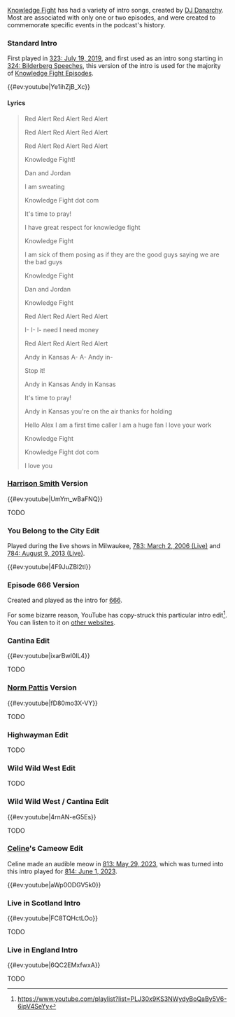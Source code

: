 [[Knowledge Fight]] has had a variety of intro songs, created by [[DJ Danarchy]]. Most are associated with only one or two episodes, and were created to commemorate specific events in the podcast's history.

===Standard Intro===

First played in [[323: July 19, 2019]], and first used as an intro song starting in [[324: Bilderberg Speeches]], this version of the intro is used for the majority of [[List of Knowledge Fight episodes|Knowledge Fight Episodes]].

{{#ev:youtube|Ye1ihZjB_Xc}}

====Lyrics====
<blockquote>Red Alert Red Alert Red Alert

Red Alert Red Alert Red Alert

Red Alert Red Alert Red Alert

Knowledge Fight!

Dan and Jordan

I am sweating

Knowledge Fight dot com

It's time to pray!

I have great respect for knowledge fight

Knowledge Fight

I am sick of them posing as if they are the good guys saying we are the bad guys

Knowledge Fight

Dan and Jordan

Knowledge Fight

Red Alert Red Alert Red Alert

I- I- I- need I need money

Red Alert Red Alert Red Alert

Andy in Kansas A- A- Andy in-

Stop it!

Andy in Kansas Andy in Kansas

It's time to pray!

Andy in Kansas you're on the air thanks for holding

Hello Alex I am a first time caller I am a huge fan I love your work

Knowledge Fight

Knowledge Fight dot com

I love you</blockquote>

===[[Harrison Smith]] Version===

{{#ev:youtube|UmYm_wBaFNQ}}

TODO

===You Belong to the City Edit===

Played during the live shows in Milwaukee, [[783: March 2, 2006 (Live)]] and [[784: August 9, 2013 (Live)]].

{{#ev:youtube|4F9JuZBl2tI}}

===Episode 666 Version===

Created and played as the intro for [[666: March 31, 2022|666]].

For some bizarre reason, YouTube has copy-struck this particular intro edit<ref>https://www.youtube.com/playlist?list=PLJ30x9KS3NWydyBoQaBy5V6-6ipV4SeYy</ref>. You can listen to it on [https://hearthis.at/danarchy/kf-666-kill-your-masters-v2/ other websites].

===Cantina Edit===

{{#ev:youtube|ixarBwI0lL4}}

TODO

===[[Norm Pattis]] Version===

{{#ev:youtube|fD80mo3X-VY}}

TODO


===Highwayman Edit===

TODO

===Wild Wild West Edit===

TODO

===Wild Wild West / Cantina Edit===

{{#ev:youtube|4rnAN-eG5Es}}

TODO

===[[Celine]]'s Cameow Edit===

Celine made an audible meow in [[813: May 29, 2023]], which was turned into this intro played for [[814: June 1, 2023]].

{{#ev:youtube|aWp0ODGV5k0}}

===Live in Scotland Intro===

{{#ev:youtube|FC8TQHctLOo}}

TODO

===Live in England Intro===

{{#ev:youtube|6QC2EMxfwxA}}

TODO

<references />
